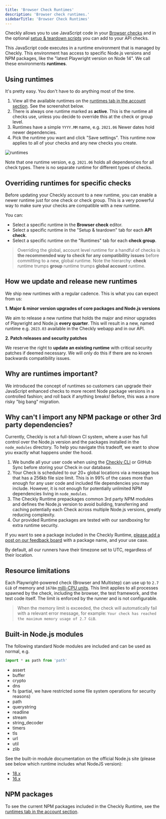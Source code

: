 ```yaml
---
title: 'Browser Check Runtimes'
description: 'Browser check runtimes.'
sidebarTitle: 'Browser Check Runtimes'
---
```




Checkly allows you to use JavaScript code in your [Browser checks](/docs/browser-checks/) and in the optional [setup & teardown scripts](/docs/api-checks/setup-teardown-scripts/) you can add to your API checks.

This JavaScript code executes in a runtime environment that is managed by Checkly. This environment has access to specific Node.js versions and NPM packages, like the "latest Playwright version on Node 14". We call these environments **runtimes**.

## Using runtimes

It's pretty easy. You don't have to do anything most of the time.

1. View all the available runtimes on the [runtimes tab in the account section](https://app.checklyhq.com/settings/account/runtimes/). See the screenshot below.
2. There is always one runtime marked as **active**. This is the runtime all checks use, unless you decide to override this at the check or group level.
4. Runtimes have a simple `YYYY.MM` name, e.g. `2021.06` Newer dates hold newer dependencies.
3. Pick the runtime you want and click "Save settings". This runtime now applies to all of your checks and any new checks you create.

![runtimes](/docs/images/monitoring/account_runtimes@2x.png)

Note that one runtime version, e.g. `2021.06` holds all dependencies for all check types. There is no separate runtime for different types of checks.

## Overriding runtimes for specific checks

Before updating your Checkly account to a new runtime, you can enable a newer runtime just for one check or check group. This is a very powerful way to make sure your checks are compatible with a new runtime.

You can:

- Select a specific runtime in the **Browser check** editor.
- Select a specific runtime in the "Setup & teardown" tab for each **API check**.
- Select a specific runtime on the "Runtimes" tab for each **check group**.

> Overriding the global, account level runtime for a handful of checks is **the recommended way to check for any compatibility issues** before committing to a new, global runtime. Note the hierarchy: **check** runtime trumps **group** runtime trumps **global account** runtime.

## How we update and release new runtimes

We ship new runtimes with a regular cadence. This is what you can expect from us:

**1. Major & minor version upgrades of core packages and Node.js versions**

We aim to release a new runtime that holds the major and minor upgrades of Playwright and Node.js **every quarter**. This will result in a new, named runtime e.g. `2023.03` available in the Checkly webapp and in our API.

**2. Patch releases and security patches**

We reserve the right to **update an existing runtime** with critical security patches if deemed necessary. We will only do this if there are no known backwards compatibility issues.

## Why are runtimes important?

We introduced the concept of runtimes so customers can upgrade their JavaScript enhanced checks to more recent Node package versions in a controlled fashion; and roll back if anything breaks! Before, this was a more risky "big bang" migration.

## Why can't I import any NPM package or other 3rd party dependencies?

Currently, Checkly is not a full-blown CI system, where a user has full control over the Node.js version and the packages installed in the `node_modules` directory. To help you navigate this tradeoff, we want to show you exactly what happens under the hood.

1. We bundle all your user code when using the [Checkly CLI](/docs/cli) or GitHub Sync before storing your Check in our database.
2. Your Check is scheduled to our 20+ global locations via a message bus that has a 256kb file size limit. This is in 99%
of the cases more than enough for any user code and included file dependencies you may include. However, it is not enough for potentially unlimited
NPM dependencies living in `node_modules`.
3. The Checkly Runtime prepackages common 3rd party NPM modules and defines the Node.js version to avoid building, transferring and caching potentially each Check across multiple Node.js versions, greatly reducing complexity.
4. Our provided Runtime packages are tested with our sandboxing for extra runtime security.

If you want to see a package included in the Checkly Runtime, [please add a post on our feedback board](https://feedback.checklyhq.com/) with a package name, and your use case.


By default, all our runners have their timezone set to UTC, regardless of their location.

## Resource limitations
Each Playwright-powered check (Browser and Multistep) can use up to `2.7 GiB` of memory and `1678m` [milli-CPU units](https://kubernetes.io/docs/concepts/configuration/manage-resources-containers/#meaning-of-cpu). This limit applies to all processes spawned by the check, including the browser, the test framework, and the test code itself. The limit is enforced by the runner and is not configurable.

> When the memory limit is exceeded, the check will automatically fail with a relevant error message, for example: 
> `Your check has reached the maximum memory usage of 2.7 GiB`.

## Built-in Node.js modules
The following standard Node modules are included and can be used as normal, e.g.

```ts
import * as path from 'path'
```

- assert
- buffer
- crypto
- dns
- fs (partial, we have restricted some file system operations for security reasons)
- path
- querystring
- readline
- stream
- string_decoder
- timers
- tls
- url
- util
- zlib

See the built-in module documentation on the official Node.js site (please see below which runtime includes what NodeJS version):

- [18.x](https://nodejs.org/dist/latest-v18.x/docs/api/)
- [16.x](https://nodejs.org/dist/latest-v16.x/docs/api/)

## NPM packages

To see the current NPM packages included in the Checkly Runtime, see the [runtimes tab in the account section](https://app.checklyhq.com/settings/account/runtimes/).